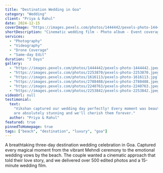 ```yaml
---
title: "Destination Wedding in Goa"
category: "Wedding"
client: "Priya & Rahul"
date: 2024-12-15
coverImage: "https://images.pexels.com/photos/1444442/pexels-photo-1444442.jpeg?auto=compress&cs=tinysrgb&w=1260&h=750&dpr=2"
shortDescription: "Cinematic wedding film - Photo album - Event coverage"
services:
  - "Photography"
  - "Videography"
  - "Drone Coverage"
  - "Same-day Edit"
duration: "3 Days"
gallery:
  - "https://images.pexels.com/photos/1444442/pexels-photo-1444442.jpeg?auto=compress&cs=tinysrgb&w=1260&h=750&dpr=2"
  - "https://images.pexels.com/photos/2253870/pexels-photo-2253870.jpeg?auto=compress&cs=tinysrgb&w=1600"
  - "https://images.pexels.com/photos/1616113/pexels-photo-1616113.jpg?auto=compress&cs=tinysrgb&w=1600"
  - "https://images.pexels.com/photos/2788488/pexels-photo-2788488.jpeg?auto=compress&cs=tinysrgb&w=1600"
  - "https://images.pexels.com/photos/2240763/pexels-photo-2240763.jpeg?auto=compress&cs=tinysrgb&w=1600"
  - "https://images.pexels.com/photos/2253842/pexels-photo-2253842.jpeg?auto=compress&cs=tinysrgb&w=1600"
videoUrl: null
testimonial:
  text:
    "Vikshan captured our wedding day perfectly! Every moment was beautifully documented. The photos
    are absolutely stunning and we'll cherish them forever."
  author: "Priya & Rahul"
featured: true
pinnedToHomepage: true
tags: ["beach", "destination", "luxury", "goa"]
---
```


A breathtaking three-day destination wedding celebration in Goa. Captured every magical moment from
the vibrant Mehndi ceremony to the emotional wedding vows by the beach. The couple wanted a
cinematic approach that told their love story, and we delivered over 500 edited photos and a
15-minute wedding film.
